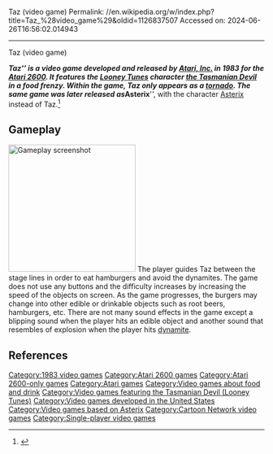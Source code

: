 Taz (video game)
Permalink: //en.wikipedia.org/w/index.php?title=Taz_%28video_game%29&oldid=1126837507
Accessed on: 2024-06-26T16:56:02.014943



------
Taz (video game)
{{More citations needed|date=July 2010}}

{{Infobox VG
| title        = Taz
| image        = [[Image:Taz Coverart.png|frameless|Taz]]
| caption      = North American cover art
| developer    = [[Atari, Inc.]]<ref name="gamefaqs">[http://www.gamefaqs.com/atari2600/585207-taz/data ''Taz''] at [[GameFAQs]]</ref>
| publisher    = Atari, Inc.<ref name="gamefaqs"/>
| designer     = Steve Woita<ref name="gamefaqs"/>
| artist       = Jerome Domurat<br>Steve Woita
| released     = {{vgrelease|NA|1983<ref name="gamefaqs"/>|EU|1983<ref name="gamefaqs"/>}}
| genre        = [[Action game|Action]]<ref name="gamefaqs"/>
| modes        = [[Single-player video game|Single-player]]
| platforms    = [[Atari 2600]]<ref name="gamefaqs"/>
}}

'''''Taz''''' is a video game developed and released by [[Atari, Inc.]] in 1983 for the [[Atari 2600]]. It features the [[Looney Tunes]] character [[Tasmanian Devil (Looney Tunes)|the Tasmanian Devil]] in a food frenzy. Within the game, Taz only appears as a [[tornado]]. The same game was later released as '''''Asterix''''', with the character [[Asterix]] instead of Taz.<ref>{{cite web|url=http://www.mobygames.com/game/atari-2600/taz/|title=Taz for Atari 2600|publisher=[[MobyGames]]}}</ref>

== Gameplay ==
[[File:Taz_Screenshot.png|thumb|left|250px|Gameplay screenshot]]
The player guides Taz between the stage lines in order to eat hamburgers and avoid the dynamites. The game does not use any buttons and the difficulty increases by increasing the speed of the objects on screen. As the game progresses, the burgers may change into other edible or drinkable objects such as root beers, hamburgers, etc. There are not many sound effects in the game except a blipping sound when the player hits an edible object and another sound that resembles of explosion when the player hits [[dynamite]].

== References ==
{{Reflist}}

{{Asterix}}
{{Looney Tunes video games}}

[[Category:1983 video games]]
[[Category:Atari 2600 games]]
[[Category:Atari 2600-only games]]
[[Category:Atari games]]
[[Category:Video games about food and drink]]
[[Category:Video games featuring the Tasmanian Devil (Looney Tunes)]]
[[Category:Video games developed in the United States]]
[[Category:Video games based on Asterix]]
[[Category:Cartoon Network video games]]
[[Category:Single-player video games]]


{{LooneyTunes-stub}}